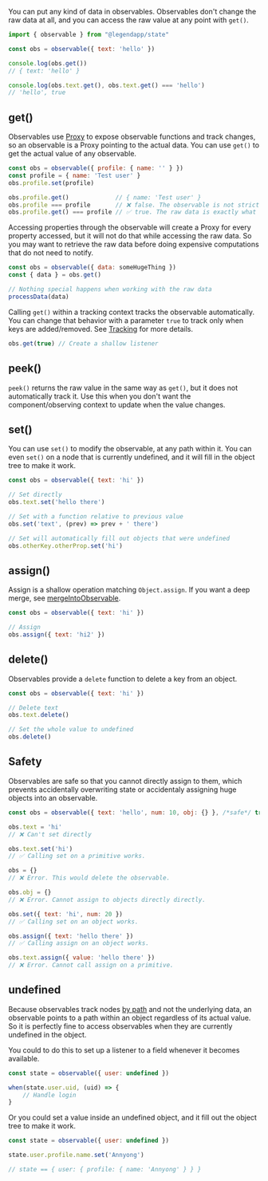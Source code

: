 You can put any kind of data in observables. Observables don't change the raw data at all, and you can access the raw value at any point with `get()`.

```js
import { observable } from "@legendapp/state"

const obs = observable({ text: 'hello' })

console.log(obs.get())
// { text: 'hello' }

console.log(obs.text.get(), obs.text.get() === 'hello')
// 'hello', true
```

## get()

Observables use [Proxy](https://developer.mozilla.org/en-US/docs/Web/JavaScript/Reference/Global_Objects/Proxy) to expose observable functions and track changes, so an observable is a Proxy pointing to the actual data. You can use `get()` to get the actual value of any observable.

```js
const obs = observable({ profile: { name: '' } })
const profile = { name: 'Test user' }
obs.profile.set(profile)

obs.profile.get()             // { name: 'Test user' }
obs.profile === profile       // ❌ false. The observable is not strictly equal to profile.
obs.profile.get() === profile // ✅ true. The raw data is exactly what was set.
```

Accessing properties through the observable will create a Proxy for every property accessed, but it will not do that while accessing the raw data. So you may want to retrieve the raw data before doing expensive computations that do not need to notify.

```js
const obs = observable({ data: someHugeThing })
const { data } = obs.get()

// Nothing special happens when working with the raw data
processData(data)
```

Calling `get()` within a tracking context tracks the observable automatically. You can change that behavior with a parameter `true` to track only when keys are added/removed. See [Tracking](../tracking) for more details.

```js
obs.get(true) // Create a shallow listener
```

## peek()

`peek()` returns the raw value in the same way as `get()`, but it does not automatically track it. Use this when you don't want the component/observing context to update when the value changes.

## set()

You can use `set()` to modify the observable, at any path within it. You can even `set()` on a node that is currently undefined, and it will fill in the object tree to make it work.

```js
const obs = observable({ text: 'hi' })

// Set directly
obs.text.set('hello there')

// Set with a function relative to previous value
obs.set('text', (prev) => prev + ' there')

// Set will automatically fill out objects that were undefined
obs.otherKey.otherProp.set('hi')
```

## assign()

Assign is a shallow operation matching `Object.assign`. If you want a deep merge, see [mergeIntoObservable](../helper-functions#mergeintoobservable).

```js
const obs = observable({ text: 'hi' })

// Assign
obs.assign({ text: 'hi2' })
```

## delete()

Observables provide a `delete` function to delete a key from an object.

```js
const obs = observable({ text: 'hi' })

// Delete text
obs.text.delete()

// Set the whole value to undefined
obs.delete()
```

## Safety

Observables are safe so that you cannot directly assign to them, which prevents accidentally overwriting state or accidentaly assigning huge objects into an observable.

```js
const obs = observable({ text: 'hello', num: 10, obj: {} }, /*safe*/ true)

obs.text = 'hi'
// ❌ Can't set directly

obs.text.set('hi')
// ✅ Calling set on a primitive works.

obs = {}
// ❌ Error. This would delete the observable.

obs.obj = {}
// ❌ Error. Cannot assign to objects directly directly.

obs.set({ text: 'hi', num: 20 })
// ✅ Calling set on an object works.

obs.assign({ text: 'hello there' })
// ✅ Calling assign on an object works.

obs.text.assign({ value: 'hello there' })
// ❌ Error. Cannot call assign on a primitive.
```

## undefined

Because observables track nodes [by path](../fast/#proxy-to-path) and not the underlying data, an observable points to a path within an object regardless of its actual value. So it is perfectly fine to access observables when they are currently undefined in the object.

You could to do this to set up a listener to a field whenever it becomes available.

```jsx
const state = observable({ user: undefined })

when(state.user.uid, (uid) => {
    // Handle login
}
```

Or you could set a value inside an undefined object, and it fill out the object tree to make it work.

```jsx
const state = observable({ user: undefined })

state.user.profile.name.set('Annyong')

// state == { user: { profile: { name: 'Annyong' } } }
```